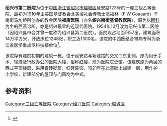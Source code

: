 {{Infobox hospital
| name        =绍兴市第二医院
| image       = No.2 People’s Hospital in Shaoxing 05 2018-09.JPG
| image_size  = 280px
| caption     = 门诊楼
| othername   = 浙大一院绍兴分院、绍兴文理学院附属第二医院
| state       = 浙江省
| country     = 中国
| address     = 绍兴市越城区延安路123号
| funding     = 公立医院
| type        = 综合医院
| feature     = 中西医结合肾病专科
| standards   = 三级乙等
| beds        = 1248
| founded     = 1910年
| dean        = 葛孟华
| website     = http://www.sxdeyy.cn/
}}

{{文物保护单位
| 级别 = 市县级
| 省名 = 浙江省
| 市/县名 = 绍兴市
| 图片 = [[File:No.2_People's_Hospital_in_Shaoxing_10_2018-09.JPG|220px]]<br /><small>福康医院旧址南面，2018年9月</small>
| 名称 = 福康医院旧址
| 编号 = 不详
| 分类 = 近现代重要史迹及代表性建筑
| 时代 = 1910年
| 所在 = 越城区延安路（第二医院内）
| 登录 = 2002年8月
}} 

'''绍兴市第二医院'''为位于[[中国|中国]][[浙江省|浙江省]][[绍兴市|绍兴市]][[越城区|越城区]]延安路123号的一座三级乙等医院，最初为1910年由美国基督教会北美浸礼会传教士高福林（F·W·Goaaard）于南街马坊桥所创办的教会医院'''福康医院'''（亦名'''绍兴南街基督教医院'''），原为以[[眼科|眼科]]为主的西医诊所，亦是绍兴最早的近现代医院。1954年10月改为绍兴市第二医院（因绍兴县市合并曾一度称为绍兴县第二医院）。医院现占地面积57亩，建筑面积14万平方米，开放床位1248张，职工近1300名，该院的中西医结合肾病专科为浙江省医学重点专科扶植单位<ref>{{cite web|url=http://www.sxdeyy.cn/ShowContent_-57-4E-46-52-57-37-79-65-69-30-45-3D_-2B-75-43-7A-75-47-68-38-55-2F-59-3D.htm|title=《医院简介》|accessdate=2018-09-29|work=|publisher=绍兴市第二医院|archive-url=https://web.archive.org/web/20180929194513/http://www.sxdeyy.cn/ShowContent_-57-4E-46-52-57-37-79-65-69-30-45-3D_-2B-75-43-7A-75-47-68-38-55-2F-59-3D.htm|archive-date=2018-09-29|dead-url=yes}}</ref>。

该院存有建院初期的建筑一栋，位于延安路与新建路的交叉口东北侧，原为用于手术、输液及行政办公的医院大楼，俗称红楼，现为医院院史馆。该建筑原为两层的西式平顶楼房，采用青砖砌筑、红砖装饰，1921年在此基础上加建一层，用作护士学校，新建部分的屋顶与门窗均为中式。

==参考资料==
{{reflist|2}}
{{zhejiang-stub}}
{{DEFAULTSORT:S绍}}
{{Commons category|No.2 People's Hospital in Shaoxing}}
[[Category:三级乙等医院|Category:三级乙等医院]]
[[Category:绍兴医院|Category:绍兴医院]]
[[Category:越城区|Category:越城区]]